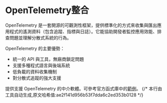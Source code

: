 # OpenTelemetry整合

OpenTelemetry 是一套開源的可觀測性框架，提供標準化的方式來收集與匯出應用程式的遙測資料（包含追蹤、指標與日誌）。它能協助開發者監控應用效能、排查問題並理解分散式系統的行為。

OpenTelemetry 的主要優勢：
- 統一的 API 與工具，無廠商鎖定問題
- 支援多種程式語言與後端系統
- 低負載的資料收集機制
- 對分散式追蹤的強大支援

提供支援 OpenTelemetry 的中介軟體。可參考官方函式庫中的[範例](https://github.com/salvo-rs/salvo/tree/main/examples/otel-jaeger)。
{/* 本行由工具自动生成,原文哈希值:ae2f141d956b53f7dda6c2ed353b0128 */}